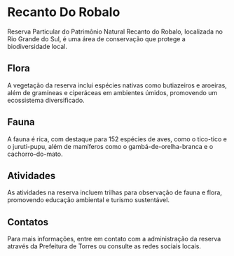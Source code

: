 # Recanto Do Robalo

Reserva Particular do Patrimônio Natural Recanto do Robalo, localizada no Rio Grande do Sul, é uma área de conservação que protege a biodiversidade local.

## Flora

A vegetação da reserva inclui espécies nativas como butiazeiros e aroeiras, além de gramíneas e ciperáceas em ambientes úmidos, promovendo um ecossistema diversificado.

## Fauna

A fauna é rica, com destaque para 152 espécies de aves, como o tico-tico e o juruti-pupu, além de mamíferos como o gambá-de-orelha-branca e o cachorro-do-mato.

## Atividades

As atividades na reserva incluem trilhas para observação de fauna e flora, promovendo educação ambiental e turismo sustentável.

## Contatos

Para mais informações, entre em contato com a administração da reserva através da Prefeitura de Torres ou consulte as redes sociais locais.
